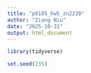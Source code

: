 ```yaml
---
title: "p8105_hw5_zn2220"
author: "Ziang Niu"
date: "2025-10-31"
output: html_document
---
```


```r
library(tidyverse)

set.seed(235)
```


